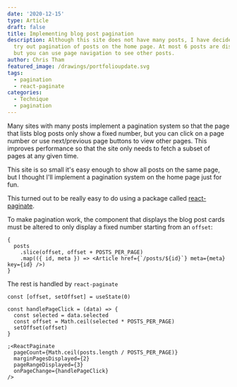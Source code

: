 ```yaml
---
date: '2020-12-15'
type: Article
draft: false
title: Implementing blog post pagination
description: Although this site does not have many posts, I have decided to
  try out pagination of posts on the home page. At most 6 posts are displayed
  but you can use page navigation to see other posts.
author: Chris Tham
featured_image: /drawings/portfolioupdate.svg
tags:
  - pagination
  - react-paginate
categories:
  - Technique
  - pagination
---
```


Many sites with many posts implement a pagination system so that the page
that lists blog posts only show a fixed number, but you can click on a page
number or use next/previous page buttons to view other pages. This improves
performance so that the site only needs to fetch a subset of pages at any
given time.

This site is so small it's easy enough to show all posts on the same page,
but I thought I'll implement a pagination system on the home page just for
fun.

This turned out to be really easy to do using a package called
[react-paginate](https://github.com/AdeleD/react-paginate).

To make pagination work, the component that displays the blog post cards
must be altered to only display a fixed number starting from an `offset`:

```tsx
{
  posts
    .slice(offset, offset + POSTS_PER_PAGE)
    .map(({ id, meta }) => <Article href={`/posts/${id}`} meta={meta} key={id} />)
}
```

The rest is handled by `react-paginate`

```tsx
const [offset, setOffset] = useState(0)

const handlePageClick = (data) => {
  const selected = data.selected
  const offset = Math.ceil(selected * POSTS_PER_PAGE)
  setOffset(offset)
}

;<ReactPaginate
  pageCount={Math.ceil(posts.length / POSTS_PER_PAGE)}
  marginPagesDisplayed={2}
  pageRangeDisplayed={3}
  onPageChange={handlePageClick}
/>
```
